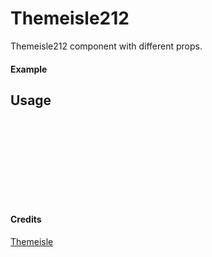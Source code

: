 
<Meta of={Themeisle212} title="Themeisle/Themeisle212" />

# Themeisle212

Themeisle212 component with different props.

#### Example

<Canvas of={Themeisle212.Primary} />

## Usage

```ts
import { Themeisle212 } from "yadl-ui";

const Example = () => {
  return (
      <Themeisle212 />
  );
};

export default Example;
```

#### Credits
[Themeisle](https://themeisle.com/illustrations)
